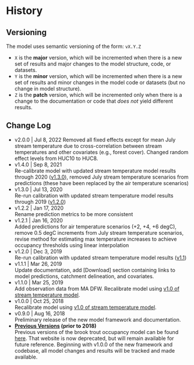 # History

## Versioning

The model uses semantic versioning of the form: `vX.Y.Z`

- `X` is the **major** version, which will be incremented when there is a new set of results and major changes to the model structure, code, or datasets.
- `Y` is the **minor** version, which will be incremented when there is a new set of results and minor changes in the model code or datasets (but no change in model structure).
- `Z` is the **patch** version, which will be incremented only when there is a change to the documentation or code that *does not* yield different results.

## Change Log

- v2.0.0 | Jul 8, 2022
Removed all fixed effects except for mean July stream temperature due to cross-correlation between stream temperatures and other covariates (e.g., forest cover). Changed random effect levels from HUC10 to HUC8.
- v1.4.0 | Sep 8, 2021  
Re-calibrate model with updated stream temperature model results through 2020 ([v1.3.0](http://ecosheds.org/models/stream-temperature/v1.3.0/)), removed July stream temperature scenarios from predictions (these have been replaced by the air temperature scenarios)
- v1.3.0 | Jul 13, 2020  
Re-run calibration with updated stream temperature model results through 2019 ([v1.2.0](http://ecosheds.org/models/stream-temperature/v1.2.0/))
- v1.2.2 | Jan 17, 2020  
Rename prediction metrics to be more consistent
- v1.2.1 | Jan 16, 2020  
Added predictions for air temperature scenarios (+2, +4, +6 degC), remove 0.5 degC increments from July stream temperature scenarios, revise method for estimating max temperature increases to achieve occupancy thresholds using linear interpolation
- v1.2.0 | Dec 3, 2019  
Re-run calibration with updated stream temperature model results ([v1.1](http://ecosheds.org/models/stream-temperature/v1.1/))
- v1.1.1 | Mar 26, 2019  
Update documentation, add [Download] section containing links to model predictions, catchment delineation, and covariates.
- v1.1.0 | Mar 25, 2019  
Add observation data from MA DFW. Recalibrate model using [v1.0 of stream temperature model](http://ecosheds.org/models/stream-temperature/v1.0.1/).
- v1.0.0 | Oct 25, 2018  
Recalibrate model using [v1.0 of stream temperature model](http://ecosheds.org/models/stream-temperature/v1.0.1/).
- v0.9.0 | Aug 16, 2018  
Preliminary release of the new model framework and documentation.
- **[Previous Versions](http://conte-ecology.github.io/Northeast_Bkt_Occupancy/) (prior to 2018)**  
Previous versions of the brook trout occupancy model can be found [here](http://conte-ecology.github.io/Northeast_Bkt_Occupancy/). That website is now deprecated, but will remain available for future reference. Beginning with v1.0.0 of the new framework and codebase, all model changes and results will be tracked and made available.

